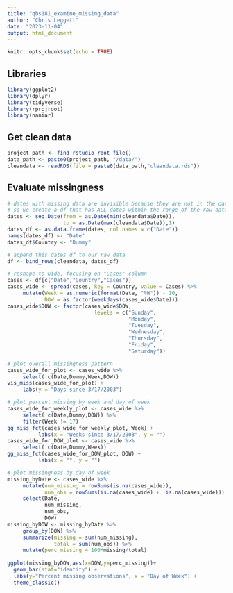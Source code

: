 ```yaml
---
title: "qbs181_examine_missing_data"
author: "Chris Leggett"
date: "2023-11-04"
output: html_document
---
```


```r
knitr::opts_chunk$set(echo = TRUE)
```

## Libraries
```r
library(ggplot2)
library(dplyr)
library(tidyverse)
library(rprojroot)
library(naniar)
```


## Get clean data

```r
project_path <- find_rstudio_root_file()
data_path <- paste0(project_path, "/data/")
cleandata <- readRDS(file = paste0(data_path,"cleandata.rds"))
```


## Evaluate missingness

```r

# dates with missing data are invisible because they are not in the dataset
# so we create a df that has ALL dates within the range of the raw data
dates <- seq.Date(from = as.Date(min(cleandata$Date)), 
                  to = as.Date(max(cleandata$Date)),1)
dates_df <- as.data.frame(dates, col.names = c("Date"))
names(dates_df) <- "Date"
dates_df$Country <- "Dummy"

# append this dates df to our raw data
df <- bind_rows(cleandata, dates_df)

# reshape to wide, focusing on "Cases" column
cases <- df[c("Date","Country","Cases")]
cases_wide <- spread(cases, key = Country, value = Cases) %>%
     mutate(Week = as.numeric(format(Date, "%W")) - 10,
            DOW = as.factor(weekdays(cases_wide$Date)))
cases_wide$DOW <- factor(cases_wide$DOW, 
                            levels = c("Sunday",
                                       "Monday",
                                       "Tuesday",
                                       "Wednesday",
                                       "Thursday",
                                       "Friday",
                                       "Saturday"))

# plot overall missingness pattern
cases_wide_for_plot <- cases_wide %>%
     select(!c(Date,Dummy,Week,DOW))
vis_miss(cases_wide_for_plot) + 
     labs(y = "Days since 3/17/2003") 

# plot percent missing by week and day of week
cases_wide_for_weekly_plot <- cases_wide %>%
     select(!c(Date,Dummy,DOW)) %>%
     filter(Week != 17)
gg_miss_fct(cases_wide_for_weekly_plot, Week) +
          labs(x = "Weeks since 3/17/2003", y = "") 
cases_wide_for_DOW_plot <- cases_wide %>%
     select(!c(Date,Dummy,Week)) 
gg_miss_fct(cases_wide_for_DOW_plot, DOW) +
          labs(x = "", y = "") 

# plot missingness by day of week
missing_byDate <- cases_wide %>%
     mutate(num_missing = rowSums(is.na(cases_wide)),
            num_obs = rowSums(is.na(cases_wide) + !is.na(cases_wide))) %>%
     select(Date, 
            num_missing, 
            num_obs, 
            DOW)
missing_byDOW <- missing_byDate %>%
     group_by(DOW) %>%
     summarize(missing = sum(num_missing),
               total = sum(num_obs)) %>%
     mutate(perc_missing = 100*missing/total)
          
ggplot(missing_byDOW,aes(x=DOW,y=perc_missing))+
  geom_bar(stat="identity") +
  labs(y="Percent missing observations", x = "Day of Week") +
  theme_classic()
```




